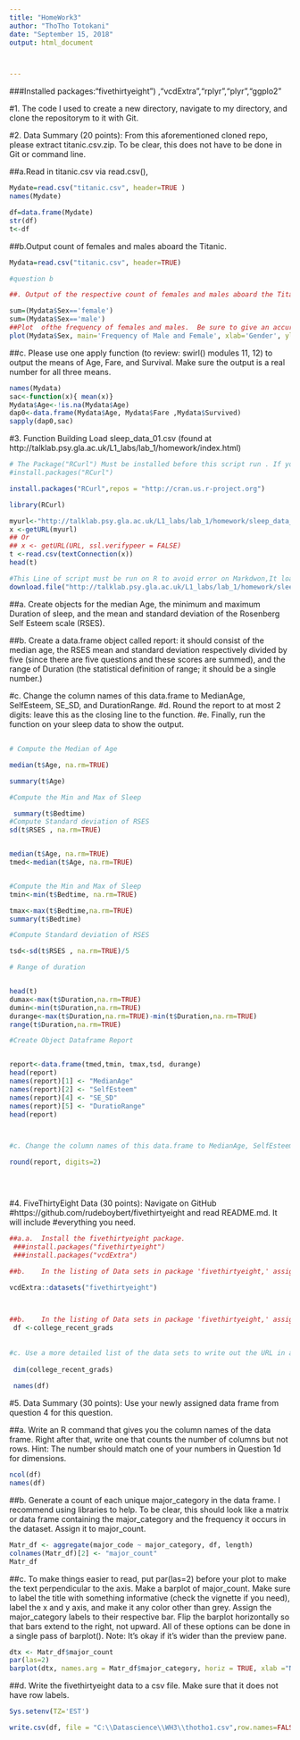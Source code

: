 ---
title: "HomeWork3"
author: "ThoTho Totokani"
date: "September 15, 2018"
output: html_document



---
###Installed packages:"fivethirtyeight") ,"vcdExtra","rplyr","plyr","ggplo2"

#1. The code I used to create a new directory, navigate to my directory, and clone the repositorym to it with Git.


#2.	Data Summary (20 points): From this aforementioned cloned repo, please extract titanic.csv.zip.  To be clear, this does not have to be done in Git or command line.  

##a.Read in titanic.csv via read.csv(), 

```{r}

Mydate=read.csv("titanic.csv", header=TRUE )
names(Mydate)

df=data.frame(Mydate)
str(df)
t<-df

```

##b.Output  count of females and males aboard the Titanic. 
```{r}
Mydata=read.csv("titanic.csv", header=TRUE)

#question b

##.	Output of the respective count of females and males aboard the Titanic.

sum=(Mydata$Sex=='female')
sum=(Mydata$Sex=='male')
##Plot  ofthe frequency of females and males.  Be sure to give an accurate title and label the axes.
plot(Mydata$Sex, main='Frequency of Male and Female', xlab='Gender', ylab='Number')


```

##c.	Please use one apply function (to review: swirl() modules 11, 12) to output the means of Age, Fare, and Survival.  Make sure the output is a real number for all three means.

```{r}
names(Mydata)
sac<-function(x){ mean(x)}
Mydata$Age<-!is.na(Mydata$Age)
dap0<-data.frame(Mydata$Age, Mydata$Fare ,Mydata$Survived)
sapply(dap0,sac)
```




#3.	Function Building Load sleep_data_01.csv (found at http://talklab.psy.gla.ac.uk/L1_labs/lab_1/homework/index.html)

```{r}
# The Package("RCurl") Must be installed before this script run . If you get an error Install it manually before to run the script
#install.packages("RCurl")

install.packages("RCurl",repos = "http://cran.us.r-project.org")

library(RCurl)

myurl<-"http://talklab.psy.gla.ac.uk/L1_labs/lab_1/homework/sleep_data_01.csv"
x <-getURL(myurl)
## Or 
## x <- getURL(URL, ssl.verifypeer = FALSE)
t <-read.csv(textConnection(x))
head(t)

#This Line of script must be run on R to avoid error on Markdwon,It loads the file
download.file("http://talklab.psy.gla.ac.uk/L1_labs/lab_1/homework/sleep_data_01.csv",destfile="sleep_data_01.csv",method="libcurl")

```
##a.	Create objects for the median Age, the minimum and maximum Duration of sleep, and the mean and standard deviation of the Rosenberg Self Esteem scale (RSES).

##b.	Create a data.frame object called report: it should consist of the median age, the RSES mean and standard deviation respectively divided by five (since there are five questions and these scores are summed), and the range of Duration (the statistical definition of range; it should be a single number.)

#c.	Change the column names of this data.frame to MedianAge, SelfEsteem, SE_SD, and DurationRange.
#d.	Round the report to at most 2 digits: leave this as the closing line to the function.
#e.	Finally, run the function on your sleep data to show the output.


##
```{r}




# Compute the Median of Age 

median(t$Age, na.rm=TRUE)

summary(t$Age)

#Compute the Min and Max of Sleep

 summary(t$Bedtime)
#Compute Standard deviation of RSES
sd(t$RSES , na.rm=TRUE)


median(t$Age, na.rm=TRUE)
tmed<-median(t$Age, na.rm=TRUE)


#Compute the Min and Max of Sleep
tmin<-min(t$Bedtime, na.rm=TRUE)

tmax<-max(t$Bedtime,na.rm=TRUE)
summary(t$Bedtime)

#Compute Standard deviation of RSES

tsd<-sd(t$RSES , na.rm=TRUE)/5

# Range of duration 


head(t)
dumax<-max(t$Duration,na.rm=TRUE)
dumin<-min(t$Duration,na.rm=TRUE)
durange<-max(t$Duration,na.rm=TRUE)-min(t$Duration,na.rm=TRUE)
range(t$Duration,na.rm=TRUE)

#Create Object Dataframe Report


report<-data.frame(tmed,tmin, tmax,tsd, durange)
head(report)
names(report)[1] <- "MedianAge"
names(report)[2] <- "SelfEsteem"
names(report)[4] <- "SE_SD"
names(report)[5] <- "DuratioRange"
head(report)



#c.	Change the column names of this data.frame to MedianAge, SelfEsteem, SE_SD, and DurationRange.

round(report, digits=2)


 
```




#4.	FiveThirtyEight Data (30 points): Navigate on GitHub #https://github.com/rudeboybert/fivethirtyeight and read README.md. It will include #everything you need. 

```{r}




##a.a.	Install the fivethirtyeight package.
 ###install.packages("fivethirtyeight")
 ###install.packages("vcdExtra")

##b.	In the listing of Data sets in package 'fivethirtyeight,' assign the 22nd data set to an object 'df.'
 
vcdExtra::datasets("fivethirtyeight")



##b.	In the listing of Data sets in package 'fivethirtyeight,' assign the 22nd data set to an object 'df.'
 df <-college_recent_grads
 
 
#c.	Use a more detailed list of the data sets to write out the URL in a comment to the related news story.
 
 dim(college_recent_grads)
 
 names(df)
```

#5.	Data Summary (30 points): Use your newly assigned data frame from question 4 for this question. 

##a.	Write an R command that gives you the column names of the data frame.  Right after that, write one that counts the number of columns but not rows.  Hint: The number should match one of your numbers in Question 1d for dimensions.

```{r}
ncol(df)
names(df)

```
##b.	Generate a count of each unique major_category in the data frame.  I recommend using libraries to help.  To be clear, this should look like a matrix or data frame containing the major_category and the frequency it occurs in the dataset.  Assign it to major_count.
```{r}

Matr_df <- aggregate(major_code ~ major_category, df, length)
colnames(Matr_df)[2] <- "major_count"
Matr_df
```

##c.	To make things easier to read, put par(las=2) before your plot to make the text perpendicular to the axis.  Make a barplot of major_count.  Make sure to label the title with something informative (check the vignette if you need), label the x and y axis, and make it any color other than grey.  Assign the major_category labels to their respective bar.  Flip the barplot horizontally so that bars extend to the right, not upward.  All of these options can be done in a single pass of barplot(). Note: It's okay if it's wider than the preview pane.


```{r}
dtx <- Matr_df$major_count
par(las=2)
barplot(dtx, names.arg = Matr_df$major_category, horiz = TRUE, xlab ="NcountElements", main=" Major Category")

```

##d.	Write the fivethirtyeight data to a csv file.  Make sure that it does not have row labels.

```{r}
Sys.setenv(TZ='EST')

write.csv(df, file = "C:\\Datascience\\WH3\\thotho1.csv",row.names=FALSE, na="")
```



